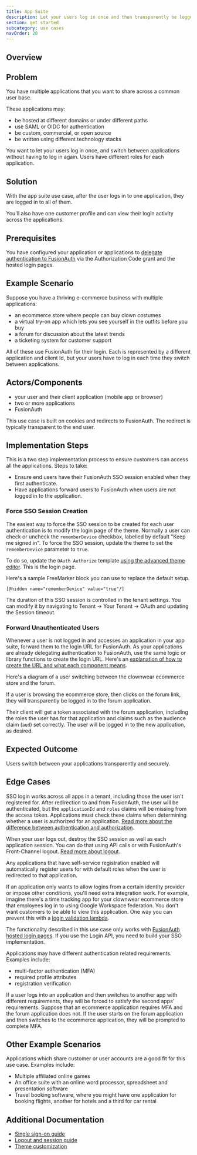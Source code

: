 ```yaml
---
title: App Suite
description: Let your users log in once and then transparently be logged into others.
section: get started
subcategory: use cases
navOrder: 20
---
```


## Overview

<AppSuiteDescription />

## Problem 

You have multiple applications that you want to share across a common user base.

These applications may:

* be hosted at different domains or under different paths
* use SAML or OIDC for authentication
* be custom, commercial, or open source
* be written using different technology stacks

You want to let your users log in once, and switch between applications without having to log in again. Users have different roles for each application.

## Solution

With the app suite use case, after the user logs in to one application, they are logged in to all of them.

You'll also have one customer profile and can view their login activity across the applications.

## Prerequisites

You have configured your application or applications to [delegate authentication to FusionAuth](/docs/get-started/use-cases/auth-service) via the Authorization Code grant and the hosted login pages.

## Example Scenario

Suppose you have a thriving e-commerce business with multiple applications:

* an ecommerce store where people can buy clown costumes
* a virtual try-on app which lets you see yourself in the outfits before you buy
* a forum for discussion about the latest trends
* a ticketing system for customer support

All of these use FusionAuth for their login. Each is represented by a different application and client Id, but your users have to log in each time they switch between applications.

## Actors/Components

* your user and their client application (mobile app or browser)
* two or more applications
* FusionAuth

This use case is built on cookies and redirects to FusionAuth. The redirect is typically transparent to the end user.

## Implementation Steps

This is a two step implementation process to ensure customers can access all the applications. Steps to take:

* Ensure end users have their FusionAuth SSO session enabled when they first authenticate.
* Have applications forward users to FusionAuth when users are not logged in to the application.

### Force SSO Session Creation

The easiest way to force the SSO session to be created for each user authentication is to modify the login page of the theme. Normally a user can check or uncheck the `rememberDevice` checkbox, labelled by default "Keep me signed in". To force the SSO session, update the theme to set the `rememberDevice` parameter to `true`.

To do so, update the `OAuth Authorize` template [using the advanced theme editor](/docs/customize/look-and-feel/advanced-theme-editor). This is the login page. 

Here's a sample FreeMarker block you can use to replace the default setup.

```
[@hidden name="rememberDevice" value="true"/]
```

The duration of this SSO session is controlled in the tenant settings. You can modify it by navigating to <Breadcrumb>Tenant -> Your Tenant -> OAuth</Breadcrumb> and updating the <InlineField>Session timeout</InlineField>.

### Forward Unauthenticated Users

Whenever a user is not logged in and accesses an application in your app suite, forward them to the login URL for FusionAuth. As your applications are already delegating authentication to FusionAuth, use the same logic or library functions to create the login URL. Here's an [explanation of how to create the URL and what each component means](/docs/lifecycle/authenticate-users/oauth/endpoints#authorization-code-grant-request).

Here's a diagram of a user switching between the clownwear ecommerce store and the forum.

<ApplicationSwitchDiagram alt="An example of an application switch." />

If a user is browsing the ecommerce store, then clicks on the forum link, they will transparently be logged in to the forum application.

Their client will get a token associated with the forum application, including the roles the user has for that application and claims such as the audience claim (`aud`) set correctly. The user will be logged in to the new application, as desired.

## Expected Outcome

Users switch between your applications transparently and securely. 

## Edge Cases

SSO login works across all apps in a tenant, including those the user isn't registered for. After redirection to and from FusionAuth, the user will be authenticated, but the `applicationId` and `roles` claims will be missing from the access token. Applications must check these claims when determining whether a user is authorized for an application. [Read more about the difference between authentication and authorization](/docs/get-started/core-concepts/authentication-authorization).

When your user logs out, destroy the SSO session as well as each application session. You can do that using API calls or with FusionAuth's Front-Channel logout. [Read more about logout](/docs/lifecycle/authenticate-users/logout-session-management).

Any applications that have self-service registration enabled will automatically register users for with default roles when the user is redirected to that application. 

If an application only wants to allow logins from a certain identity provider or impose other conditions, you'll need extra integration work. For example, imagine there's a time tracking app for your clownwear ecommerce store that employees log in to using Google Workspace federation. You don't want customers to be able to view this application. One way you can prevent this with a [login validation lambda](/docs/extend/code/lambdas/login-validation).

The functionality described in this use case only works with [FusionAuth hosted login pages](/docs/get-started/core-concepts/hosted-login-vs-api-login#hosted-login-pages). If you use the Login API, you need to build your SSO implementation.

Applications may have different authentication related requirements. Examples include:

* multi-factor authentication (MFA)
* required profile attributes
* registration verification

If a user logs into an application and then switches to another app with different requirements, they will be forced to satisfy the second apps' requirements. Suppose that an ecommerce application requires MFA and the forum application does not. If the user starts on the forum application and then switches to the ecommerce application, they will be prompted to complete MFA.

## Other Example Scenarios

Applications which share customer or user accounts are a good fit for this use case. Examples include:

* Multiple affiliated online games
* An office suite with an online word processor, spreadsheet and presentation software
* Travel booking software, where you might have one application for booking flights, another for hotels and a third for car rental

## Additional Documentation

* [Single sign-on guide](/docs/lifecycle/authenticate-users/single-sign-on)
* [Logout and session guide](/docs/lifecycle/authenticate-users/logout-session-management)
* [Theme customization](/docs/customize/look-and-feel/)

